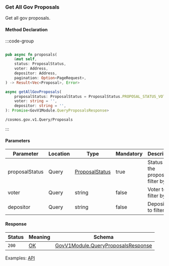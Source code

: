 ### Get All Gov Proposals

Get all gov proposals.


#### Method Declaration

:::code-group

```python [Python]
```

```rust [Rust]
pub async fn proposals(
    &mut self,
    status: ProposalStatus,
    voter: Address,
    depositor: Address,
    pagination: Option<PageRequest>,
) -> Result<Vec<Proposal>, Error>
```

```typescript [TypeScript]
async getAllGovProposals(
    proposalStatus: ProposalStatus = ProposalStatus.PROPOSAL_STATUS_VOTING_PERIOD,
    voter: string = '',
    depositor: string = '',
): Promise<GovV1Module.QueryProposalsResponse> 
```

```url
/cosmos.gov.v1.Query/Proposals
```

:::

#### Parameters

| Parameter         | Location  | Type              | Mandatory | Description                           |
| ----------------- | --------- | ----------------- | --------- | ------------------------------------- |
| proposalStatus    | Query     | [ProposalStatus]  | true      | Status of the proposal to filter by.  |
| voter             | Query     | string            | false     | Voter to filter by                    |
| depositor         | Query     | string            | false     | Depositor to filter by.               |

#### Response

| Status    | Meaning   | Schema                                |
| --------- | --------- | ------------------------------------- |
| `200`     | [OK]      | [GovV1Module.QueryProposalsResponse]  |

Examples: [API]

[API]: https://test-dydx-rest.kingnodes.com/cosmos/gov/v1/proposals?proposalStatus=0

[ProposalStatus]: /types/cosmos
[OK]: /types/ok
[GovV1Module.QueryProposalsResponse]: /types/cosmos
